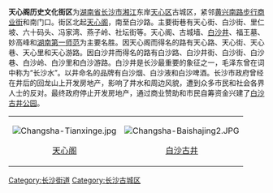 {{Unreferenced|time=2021-08-01T06:09:17+00:00}}
'''天心阁历史文化街区'''为[[湖南省|湖南省]][[长沙市|长沙市]][[湘江|湘江]]东岸[[天心区|天心区]]古城区，紧邻[[黄兴南路步行商业街|黄兴南路步行商业街]]和南门口。街区北起[[天心阁|天心阁]]，南至白沙路。主要街巷有天心街、白沙街、里仁坡、六十码头、冯家湾、燕子岭、社坛街等。天心阁、古城墙、[[白沙井|白沙井]]、福王墓、妙高峰和[[湖南第一师范|湖南第一师范]]为主要名胜。因天心阁而得名的路有天心路、天心街、天心巷、天心里和天心游路。因白沙井而得名的路有白沙路、白沙井街、白沙街、白沙巷、白沙岭、白沙里和白沙游路。白沙井是长沙最重要的象征之一，毛泽东曾在词中称为“长沙水”。以井命名的品牌有白沙烟、白沙液和白沙啤酒。长沙市政府曾经在井后的回龙山上开发房地产，影响了井水和周边风貌，遭到众多市民和社会各界人士的反对。最终政府停止开发房地产，通过商业赞助和市民自筹资金兴建了[[白沙古井|白沙古井公园]]。

{| border="0" cellpadding="1" cellspacing="0" align="center" 
|[[File:Changsha-Tianxinge.jpg|left]]<br><center>[[天心阁|天心阁]]</center>
|[[File:Changsha-Baishajing2.JPG|right]]<br><center>[[白沙古井|白沙古井]]</center>
|}

[[Category:长沙街道|Category:长沙街道]]
[[Category:长沙古城区|Category:长沙古城区]]
{{长沙文物}}